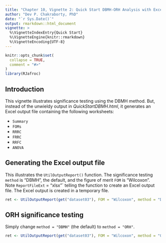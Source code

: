 ```yaml
---
title: "Chapter 10, Vignette 2: Quick Start DBMH-ORH Analysis with Excel Output"
author: "Dev P. Chakraborty, PhD"
date: "`r Sys.Date()`"
output: rmarkdown::html_document
vignette: >
  %\VignetteIndexEntry{Quick Start}
  %\VignetteEngine{knitr::rmarkdown}
  %\VignetteEncoding{UTF-8}
---
```


```r
knitr::opts_chunk$set(
  collapse = TRUE,
  comment = "#>"
)
library(RJafroc)
```

## Introduction
This vignette illustrates significance testing using the DBMH method. But, instead of the unwieldy output in *QuickStartDBMH.html*, it generates an Excel output file containing the following worksheets:

* `Summary`
* `FOMs`
* `RRRC`
* `FRRC`
* `RRFC`
* `ANOVA`


## Generating the Excel output file

This illustrates the `UtilOutputReport()` function. The significance testing `method` is "DBMH", the default, and the figure of merit `FOM` is  "Wilcoxon". Note `ReportFileExt` = "xlsx"` telling
the function to create an Excel output file. The Excel output is created in a temporary file.

```r
ret <- UtilOutputReport(get("dataset03"), FOM = "Wilcoxon", method = "DBMH", overWrite = TRUE, ReportFileExt = "xlsx")
```             


## ORH significance testing
Simply change `method = "DBMH"` (the default) to `method = "ORH"`.


```r
ret <- UtilOutputReport(get("dataset03"), FOM = "Wilcoxon", method = "ORH", overWrite = TRUE, ReportFileExt = "xlsx")
```             


